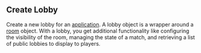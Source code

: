 ## Create Lobby

Create a new lobby for an [application](https://hathora.dev/docs/concepts/hathora-entities#application). A lobby object is a wrapper around a [room](https://hathora.dev/docs/concepts/hathora-entities#room) object. With a lobby, you get additional functionality like configuring the visibility of the room, managing the state of a match, and retrieving a list of public lobbies to display to players.
